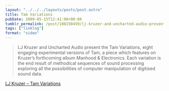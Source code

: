```yaml
---
layout: "../../../layouts/posts/post.astro"
title: Tam Variations
pubDate: 2009-05-15T12:41:00+00:00
tumblr_permalink: /post/108150459/lj-kruzer-and-uncharted-audio-present-the-tam
tags: ["linklog"]
format: "video"
---
```


> LJ Kruzer and Uncharted Audio present the Tam Variations, eight engaging experimental versions of Tam, a piece which features on Kruzer&rsquo;s forthcoming album Manhood & Electronics. Each variation is the end result of methodical sequences of sound processing exploring all the possibilities of computer manipulation of digitised sound data.

[LJ Kruzer &#8211; Tam Variations][1]

[1]: https://archive.org/details/Tam_Variations-4814
